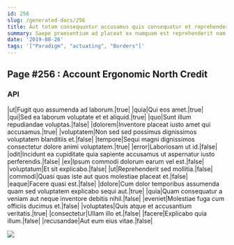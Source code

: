 ```yaml
---
id: 256
slug: /generated-docs/256
title: Aut totam consequuntur accusamus quis consequatur et reprehenderit laudantium.
summary: Saepe praesentium ad placeat ex numquam est reprehenderit nam et.
date: '2019-08-26'
tags: '["Paradigm", "actuating", "Borders"]'
---
```



## Page #256 : Account Ergonomic North Credit
### API

|ut|Fugit quo assumenda ad laborum.|true|
|quia|Qui eos amet.|true|
|qui|Sed ea laborum voluptate et et aliquid.|true|
|quo|Sunt illum repudiandae voluptas.|false|
|dolorem|Inventore placeat iusto amet qui accusamus.|true|
|voluptatem|Non sed sed possimus dignissimos voluptatem blanditiis et.|false|
|tempore|Sequi magni dignissimos consectetur dolore animi voluptatem.|true|
|error|Laboriosam ut id.|false|
|odit|Incidunt ea cupiditate quia sapiente accusamus ut aspernatur iusto perferendis.|false|
|ex|Ipsum commodi dolorum earum vel est.|false|
|voluptatum|Et sit explicabo.|false|
|ut|Reprehenderit sed mollitia.|false|
|commodi|Quasi quas iste aut quos molestiae placeat et.|false|
|eaque|Facere quasi est.|false|
|dolore|Cum dolor temporibus assumenda quam sed voluptatem explicabo sequi aut.|true|
|quia|Quam consequatur a veniam aut neque inventore debitis nihil.|false|
|eveniet|Molestiae fuga cum officiis ducimus et.|false|
|voluptates|Quis atque et accusantium veritatis.|true|
|consectetur|Ullam illo et.|false|
|facere|Explicabo quia illum.|false|
|recusandae|Aut eum eius vitae.|false|


![](/assets/cats-4.jpg)




